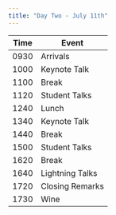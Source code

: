 ```yaml
---
title: "Day Two - July 11th"
---
```


| Time | Event           |
|------|-----------------|
| 0930 | Arrivals        |
| 1000 | Keynote Talk    |
| 1100 | Break           |
| 1120 | Student Talks   |
| 1240 | Lunch           |
| 1340 | Keynote Talk    |
| 1440 | Break           |
| 1500 | Student Talks   |
| 1620 | Break           |
| 1640 | Lightning Talks |
| 1720 | Closing Remarks |
| 1730 | Wine            |
